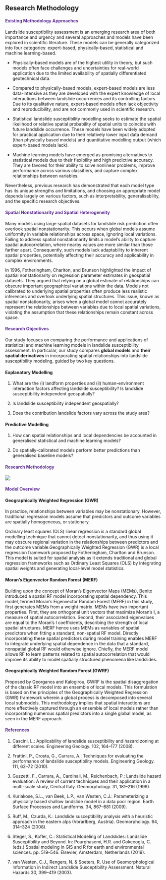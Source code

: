 ## Research Methodology

::: {style="color: #603494;"}
#### **Existing Methodology Approaches** {style="color: #603494;"}
:::

Landslide susceptibility assessment is an emerging research area of both importance and urgency and several approaches and models have been explored in scientific literature. These models can be generally categorized into four categories: expert-based, physically-based, statistical and machine learning-based.

-   Physically-based models are of the highest utility in theory, but such models often face challenges and uncertainties for real-world application due to the limited availability of spatially differentiated geotechnical data.

-   Compared to physically-based models, expert-based models are less data-intensive as they are developed with the expert knowledge of local interactions between landslide occurrences and its controlling factors. Due to its qualitative nature, expert-based models often lack objectivity and reproducibility, and are not commonly used in scientific research.

-   Statistical landslide susceptibility modelling seeks to estimate the spatial likelihood or relative spatial probability of spatial units to coincide with future landslide occurrence. These models have been widely adopted for practical application due to their relatively lower input data demand (than physically based models) and quantitative modelling output (which expert-based models lack).

-   Machine learning models have emerged as promising alternatives to statistical models due to their flexibility and high predictive accuracy. They are favored for their ability to solve nonlinear problems, improve performance across various classifiers, and capture complex relationships between variables.

Nevertheless, previous research has demonstrated that each model type has its unique strengths and limitations, and choosing an appropriate model depends largely on various factors, such as interpretability, generalisability, and the specific research objectives.

::: {style="color: #603494;"}
#### **Spatial Nonstationarity and Spatial Heterogeneity** {style="color: #603494;"}
:::

Many models using large spatial datasets for landslide risk prediction often overlook spatial nonstationarity. This occurs when global models assume uniformity in variable relationships across space, ignoring local variations. Failing to address spatial nonstationarity limits a model's ability to capture spatial autocorrelation, where nearby values are more similar than those farther apart. Consequently, such models lack adaptability to inherent spatial properties, potentially affecting their accuracy and applicability in complex environments.

In 1996, Fotheringham, Charlton, and Brunson highlighted the impact of spatial nonstationarity on regression parameter estimates in geospatial datasets. They argued that relying on a global estimate of relationships can obscure important geographical variations within the data. Models not calibrated to underlying spatial properties often produce less realistic inferences and overlook underlying spatial structures. This issue, known as spatial nonstationarity, arises when a global model cannot accurately represent the relationships between variables due to local spatial variations, violating the assumption that these relationships remain constant across space.

::: {style="color: #603494;"}
#### **Research Objectives** {style="color: #603494;"}
:::

Our study focuses on comparing the performance and applications of statistical and machine learning models in landslide susceptibility assessment. In particular, our study compares **global models** and **their spatial derivatives** in incorporating spatial relationships into landslide susceptibility modeling, guided by two key questions.

#### Explanatory Modelling

1.  What are the (i) landform properties and (ii) human-environment interaction factors affecting landslide susceptibility? Is landslide susceptibility independent geospatially?

2.  Is landslide susceptibility independent geospatially?

3.  Does the contribution landslide factors vary across the study area?

#### Predictive Modelling

1.  How can spatial relationships and local dependencies be accounted in generalised statistical and machine learning models?

2.  Do spatially-calibrated models perform better predictions than generalised baseline models?

::: {style="color: #603494;"}
#### **Research Methodology** {style="color: #603494;"}
:::

![](images/GeoFest3.png)

::: {style="color: #603494;"}
#### **Model Overview** {style="color: #603494;"}
:::

#### Geographically Weighted Regression (GWR)

In practice, relationships between variables may be nonstationary. However, traditional regression models assume that predictors and outcome variables are spatially homogeneous, or stationary.

Ordinary least squares (OLS) linear regression is a standard global modelling technique that cannot detect nonstationarity, and thus using it may obscure regional variation in the relationships between predictors and the outcome variable.Geographically Weighted Regression (GWR) is a local regression framework proposed by Fotheringham, Charlton and Brunson. This model is suited for spatial analysis as it extends traditional and global regression frameworks such as Ordinary Least Squares (OLS) by integrating spatial weights and generating local-level model statistics.

#### Moran's Eigenvector Random Forest (MERF)

Building upon the concept of Moran's Eigenvector Maps (MEMs), Benito introduced a spatial RF model incorporating spatial dependency. This model, termed Moran's Eigenvector Random Forest (MERF) in this study, first generates MEMs from a weight matrix. MEMs have two important properties. First, they are orthogonal unit vectors that maximize Moran's I, a measure of spatial autocorrelation. Second, their associated eigenvalues are equal to the Moran's I coefficients, describing the strength of local spatial structures. MERF hence uses MEMs as variables of spatial predictors when fitting a standard, non-spatial RF model. Directly incorporating these spatial predictors during model training enables MERF to integrate underlying spatial dependence in the data that a standard, nonspatial global RF would otherwise ignore. Chiefly, the MERF model allows RF to learn patterns related to spatial autocorrelation that would improve its ability to model spatially structured phenomena like landslides.

#### Geographically Weighted Random Forest (GWRF)

Proposed by Georganos and Kalogirou, GWRF is the spatial disaggregation of the classic RF model into an ensemble of local models. This formulation is based on the principles of the Geographically Weighted Regression (GWR) framework wherein a global process is decomposed into several local submodels. This methodology implies that spatial interactions are more effectively captured through an ensemble of local models rather than incorporating numerous spatial predictors into a single global model, as seen in the MERF approach.

::: {style="color: #603494;"}
#### **References** {style="color: #603494;"}
:::

1.  Cascini, L.: Applicability of landslide susceptibility and hazard zoning at different scales. Engineering Geology. 102, 164--177 (2008).

2.  Frattini, P., Crosta, G., Carrara, A.: Techniques for evaluating the performance of landslide susceptibility models. Engineering Geology. 111, 62--72 (2010).

3.  Guzzetti, F., Carrara, A., Cardinali, M., Reichenbach, P.: Landslide hazard evaluation: A review of current techniques and their application in a multi-scale study, Central Italy. Geomorphology. 31, 181--216 (1999).

4.  Kuriakose, S.L., van Beek, L.P., van Westen, C.J.: Parameterizing a physically based shallow landslide model in a data poor region. Earth Surface Processes and Landforms. 34, 867--881 (2009).

5.  Ruff, M., Czurda, K.: Landslide susceptibility analysis with a heuristic approach in the eastern alps (Vorarlberg, Austria). Geomorphology. 94, 314--324 (2008).

6.  Steger, S., Kofler, C.: Statistical Modeling of Landslides: Landslide Susceptibility and Beyond. In: Pourghasemi, H.R. and Gokceoglu, C. (eds.) Spatial modeling in GIS and R for earth and environmental sciences. pp. 519--546. Elsevier, Amsterdam, Netherlands (2019).

7.  van Westen, C.J., Rengers, N. & Soeters, R. Use of Geomorphological Information in Indirect Landslide Susceptibility Assessment. Natural Hazards 30, 399--419 (2003).  
